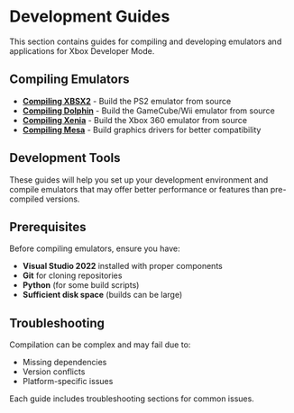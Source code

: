 # Development Guides

This section contains guides for compiling and developing emulators and applications for Xbox Developer Mode.

## Compiling Emulators

- **[Compiling XBSX2](./compiling-xbsx2-guide)** - Build the PS2 emulator from source
- **[Compiling Dolphin](./compiling-dolphin-guide)** - Build the GameCube/Wii emulator from source
- **[Compiling Xenia](./compiling-xenia-guide)** - Build the Xbox 360 emulator from source
- **[Compiling Mesa](./compiling-mesa-guide)** - Build graphics drivers for better compatibility

## Development Tools

These guides will help you set up your development environment and compile emulators that may offer better performance or features than pre-compiled versions.

## Prerequisites

Before compiling emulators, ensure you have:

- **Visual Studio 2022** installed with proper components
- **Git** for cloning repositories
- **Python** (for some build scripts)
- **Sufficient disk space** (builds can be large)

## Troubleshooting

Compilation can be complex and may fail due to:
- Missing dependencies
- Version conflicts
- Platform-specific issues

Each guide includes troubleshooting sections for common issues.
